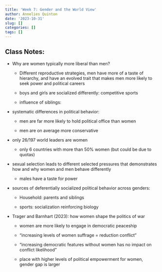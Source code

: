 ```yaml
---
title: 'Week 7: Gender and the World View'
author: Annelies Quinton
date: '2023-10-31'
slug: []
categories: []
tags: []
---
```


## Class Notes:

-   Why are women typically more liberal than men?

    -   Different reproductive strategies, men have more of a taste of hierarchy, and have an evolved trait that makes men more likely to seek power and political careers

    -   boys and girls are socialized differently: competitive sports

    -   influence of siblings:

-   systematic differences in political behavior:

    -   men are far more likely to hold political office than women

    -   men are on average more conservative

-   only 26/197 world leaders are women

    -   only 6 countries with more than 50% women (but could be due to quotas)

-   sexual selection leads to different selected pressures that demonstrates how and why women and men behave differently

    -   males have a taste for power

-   sources of deferentially socialized political behavior across genders:

    -   Household: parents and siblings

    -   sports: socialization reinforcing biology

-   Trager and Barnhart (2023): how women shape the politics of war

    -   women are more likely to engage in democratic peaceship

    -   "increasing levels of women suffrage = reduction conflict"

    -   "increasing democratic features without women has no impact on conflict likelihood"

    -   place with higher levels of political empowerment for women, gender gap is larger
